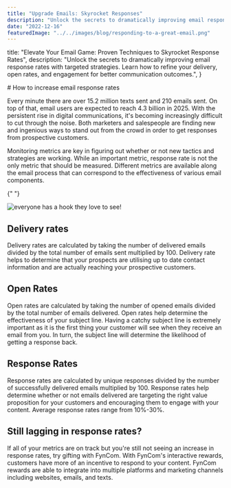 ```yaml
---
title: "Upgrade Emails: Skyrocket Responses"
description: "Unlock the secrets to dramatically improving email response rates with targeted strategies. Learn how to refine your delivery, open rates, and engagement for better communication outcomes."
date: "2022-12-16"
featuredImage: "../../images/blog/responding-to-a-great-email.png"
---
```



  title:
    "Elevate Your Email Game: Proven Techniques to Skyrocket Response Rates",
  description:
    "Unlock the secrets to dramatically improving email response rates with targeted strategies. Learn how to refine your delivery, open rates, and engagement for better communication outcomes.",
}

<Wrapper seo={meta}>
  # How to increase email response rates

Every minute there are over 15.2 million texts sent and 210 emails sent. On top of that, email users are expected to reach 4.3 billion in 2025. With the persistent rise in digital communications, it's becoming increasingly difficult to cut through the noise. Both marketers and salespeople are finding new and ingenious ways to stand out from the crowd in order to get responses from prospective customers.

Monitoring metrics are key in figuring out whether or not new tactics and strategies are working. While an important metric, response rate is not the only metric that should be measured. Different metrics are available along the email process that can correspond to the effectiveness of various email components.

{" "}

<img src={respondingToEmail} alt="everyone has a hook they love to see!" />

## **Delivery rates**

Delivery rates are calculated by taking the number of delivered emails divided by the total number of emails sent multiplied by 100. Delivery rate helps to determine that your prospects are utilising up to date contact information and are actually reaching your prospective customers.

## **Open Rates**

Open rates are calculated by taking the number of opened emails divided by the total number of emails delivered. Open rates help determine the effectiveness of your subject line. Having a catchy subject line is extremely important as it is the first thing your customer will see when they receive an email from you. In turn, the subject line will determine the likelihood of getting a response back.

## **Response Rates**

Response rates are calculated by unique responses divided by the number of successfully delivered emails multiplied by 100. Response rates help determine whether or not emails delivered are targeting the right value proposition for your customers and encouraging them to engage with your content. Average response rates range from 10%-30%.

## **Still lagging in response rates?**

If all of your metrics are on track but you're still not seeing an increase in response rates, try gifting with FynCom. With FynCom's interactive rewards, customers have more of an incentive to respond to your content. FynCom rewards are able to integrate into multiple platforms and marketing channels including websites, emails, and texts.

</Wrapper>

